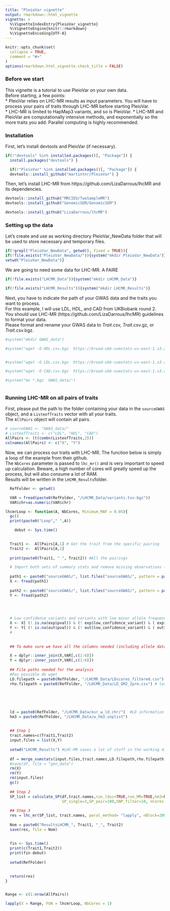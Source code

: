 ```yaml
---
title: "PleioVar vignette"
output: rmarkdown::html_vignette
vignette: >
  %\VignetteIndexEntry{PleioVar_vignette}
  %\VignetteEngine{knitr::rmarkdown}
  %\VignetteEncoding{UTF-8}
---
```


```r
knitr::opts_chunk$set(
  collapse = TRUE,
  comment = "#>"
)
options(rmarkdown.html_vignette.check_title = FALSE)
```
### Before we start

This vignette is a tutorial to use PleioVar on your own data.  
Before starting, a few points:  
* PleioVar relies on LHC-MR results as input parameters. You will have to process your pairs of traits
through LHC-MR before starting PleioVar.  
* LHC-MR is limited to HapMap3 variants, and so is PleioVar.
* LHC-MR and PleioVar are computationally intensive methods, and exponentially so the more traits you add. Parallel computing is highly recommended.   
\n

### Installation

First, let's install devtools and PleioVar (if necessary).
```r
if(!"devtools" %in% installed.packages()[, "Package"]) {
  install.packages("devtools") }

  if(!"PleioVar" %in% installed.packages()[, "Package"]) {
  devtools::install_github("martintnr/PleioVar") }

```
\n
Then, let's install LHC-MR from https://github.com/LizaDarrous/lhcMR and its dependencies.
```r
devtools::install_github("MRCIEU/TwoSampleMR")
devtools::install_github("GenomicSEM/GenomicSEM")

devtools::install_github("LizaDarrous/lhcMR")

```
\n


### Setting up the data

Let's create and use as working directory PleioVar_NewData folder that will be used to store necessary and temporary files.
```r

if(!grepl("PleioVar_NewData", getwd(), fixed = TRUE)){
if(!file.exists("PleioVar_NewData/")){system("mkdir PleioVar_NewData")}
setwd("PleioVar_NewData")}
```
\n

We are going to need some data for LHC-MR. A FAIRE
```r

if(!file.exists("LHCMR_Data")){system("mkdir LHCMR_Data")}

if(!file.exists("LHCMR_Results")){system("mkdir LHCMR_Results")}


```
\n

Next, you have to indicate the path of your GWAS data and the traits you want to process.  
For this example, I will use LDL, HDL, and CAD from UKBiobank round 2.  
You should use LHC-MR (https://github.com/LizaDarrous/lhcMR) guidelines to format your data.  
Please format and rename your GWAS data to *Trait*.csv, *Trait*.csv.gz, or *Trait*.csv.bgz.  

```r

#system("mkdir GWAS_data")

#system("wget -O HDL.csv.bgz  https://broad-ukb-sumstats-us-east-1.s3.amazonaws.com/round2/additive-tsvs/30760_irnt.gwas.imputed_v3.both_sexes.varorder.tsv.bgz")


#system("wget -O LDL.csv.bgz  https://broad-ukb-sumstats-us-east-1.s3.amazonaws.com/round2/additive-tsvs/30780_irnt.gwas.imputed_v3.both_sexes.varorder.tsv.bgz")

#system("wget -O CAD.csv.bgz  https://broad-ukb-sumstats-us-east-1.s3.amazonaws.com/round2/additive-tsvs/I25.gwas.imputed_v3.both_sexes.tsv.bgz")

#system("mv *.bgz  GWAS_data/")



```
\n


### Running LHC-MR on all pairs of traits

First, please put the path to the folder containing your data in the `sourceGWAS` object, and a `ListeofTraits` vector with all your traits.  
The `AllPairs` object will contain all pairs.
```r
# sourceGWAS <- "GWAS_data/"
# ListeofTraits <- c("LDL", "HDL", "CAD")
AllPairs <- (t(combn(ListeofTraits,2)))
colnames(AllPairs) <- c("X", "Y")
```
\n

Now, we can process our traits with LHC-MR. The function below is simply a loop of the example from their github.  
The `NbCores` parameter is passed to `lhc_mr()` and is very important to speed up calculation. Beware, a high number of cores will greatly speed up the process, but will also consume a lot of RAM.  
Results will be written in the `LHCMR_Results`folder.

```r
  
  RefFolder <- getwd()

  VAR = fread(paste0(RefFolder, "/LHCMR_Data/variants.tsv.bgz"))
  VAR$chr=as.numeric(VAR$chr)

lhcmrLoop <- function(A, NbCores, Minimum_MAF = 0.05){
  gc()
  print(paste0("Loop"," ",A)) 

    debut <- Sys.time()

  
  Trait1 <-  AllPairs[A,1] # Get the trait from the specific pairing
  Trait2 <-  AllPairs[A,2]
  
  print(paste0(Trait1, " ", Trait2)) #All the pairings 

  # Import both sets of summary stats and remove missing observations (= variants with no calculable    P-values)
  
  path1 <- paste0("sourceGWAS/", list.files("sourceGWAS/", pattern = paste0("^",Trait1,".csv")))
  X <- fread(path1)
 
  path2 <- paste0("sourceGWAS/", list.files("sourceGWAS/", pattern = paste0("^",Trait2,".csv")))
  Y <- fread(path2)
 


  
  # Low confidence variants and variants with low minor allele frequencies (MAF) are filtered out.
  X <- X[ (! is.na(exp$pval)) & (! exp$low_confidence_variant) & ( exp$minor_AF > Minimum_MAF), ]
  Y <- Y[ (! is.na(out$pval)) & (! out$low_confidence_variant) & ( out$minor_AF > Minimum_MAF), ] 
  #
  
  
  ## To make sure we have all the columns needed (including allele data), we merge with Neale-provided variants file

  X = dplyr::inner_join(X,VAR[,c(1:6)])
  Y = dplyr::inner_join(Y,VAR[,c(1:6)])
  
  ## File paths needed for the analysis
  #Pas possible de wget
  LD.filepath = paste0(RefFolder, "/LHCMR_Data/LDscores_filtered.csv") # LD scores
  rho.filepath = paste0(RefFolder, "/LHCMR_Data/LD_GM2_2prm.csv") # local/SNP-specific LD scores
  
  
  
  
  
  ld = paste0(RefFolder, "/LHCMR_Data/eur_w_ld_chr/")  #LD information
  hm3 = paste0(RefFolder, "/LHCMR_Data/w_hm3.snplist")
  
 
  ## Step 1
  trait.names=c(Trait1,Trait2)
  input.files = list(X,Y)
  
  setwd("LHCMR_Results") #LHC-MR saves a lot of stuff in the working directory
  
  df = merge_sumstats(input.files,trait.names,LD.filepath,rho.filepath) #code from LHCMR
  #save(df, file = "gen_data")
  rm(X)
  rm(Y)
  rm(input.files)
  gc()
  
  ## Step 2
  SP_list = calculate_SP(df,trait.names,run_ldsc=TRUE,run_MR=TRUE,hm3=hm3,ld=ld,nStep = 2,
                         SP_single=3,SP_pair=100,SNP_filter=10, nCores = NbCores) #Calculating the starting points
  
  ## Step 3
  res = lhc_mr(SP_list, trait.names, paral_method= "lapply", nBlock=200, nCores = NbCores) #The actual optimisation
  
  Nom = paste0("ResultsLHCMR_", Trait1, "_", Trait2)
  save(res, file = Nom)
  
  
  fin <- Sys.time()
  print(c(Trait1,Trait2))
  print(fin-debut)
  
  setwd(RefFolder)

  
  return(res)
}


Range <- c(1:nrow(AllPairs))  

lapply(X = Range, FUN = lhcmrLoop, NbCores = 1)

```
\n

